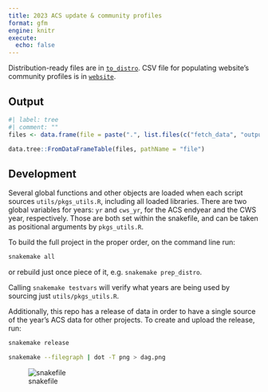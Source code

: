 ```yaml
---
title: 2023 ACS update & community profiles
format: gfm
engine: knitr
execute: 
  echo: false
---
```


<!-- README.md is generated from README.Rmd. Please edit that file -->

Distribution-ready files are in [`to_distro`](to_distro). CSV file for populating website's community profiles is in [`website`](website).

## Output

```r
#| label: tree
#| comment: ""
files <- data.frame(file = paste(".", list.files(c("fetch_data", "output_data", "to_distro", "website"), full.names = TRUE), sep = "/"))

data.tree::FromDataFrameTable(files, pathName = "file")
```


## Development

Several global functions and other objects are loaded when each script sources `utils/pkgs_utils.R`, including all loaded libraries. There are two global variables for years: `yr` and `cws_yr`, for the ACS endyear and the CWS year, respectively. Those are both set within the snakefile, and can be taken as positional arguments by `pkgs_utils.R`.

To build the full project in the proper order, on the command line run:

```bash
snakemake all
```

or rebuild just once piece of it, e.g. `snakemake prep_distro`.

Calling `snakemake testvars` will verify what years are being used by sourcing just `utils/pkgs_utils.R`.

Additionally, this repo has a release of data in order to have a single source of the year's ACS data for other projects. 
To create and upload the release, run: 

```bash
snakemake release
```

```bash
snakemake --filegraph | dot -T png > dag.png
```

![snakefile](dag.png)


